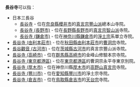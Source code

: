 '''長谷寺'''可以指：

*日本三長谷
**[[長谷寺|長谷寺]] - 位在[[奈良縣|奈良縣]][[櫻井市|櫻井市]]的[[真言宗豐山派|真言宗豐山派]]總本山寺院。
**[[長谷寺_(長野市)|長谷寺 (長野市)]] - 位在[[長野縣|長野縣]][[長野市|長野市]]的[[真言宗智山派|真言宗智山派]]寺院。
**[[長谷寺_(鎌倉市)|長谷寺 (鎌倉市)]] - 位在[[神奈川縣|神奈川縣]][[鎌倉市|鎌倉市]]的[[淨土宗|淨土宗]]系單立寺院。
* [[長谷寺_(由利本莊市)|長谷寺 (由利本莊市)]] - 位在[[秋田縣|秋田縣]][[由利本莊市|由利本莊市]]的[[曹洞宗|曹洞宗]]寺院。
* [[長谷寺_(古河市)|長谷觀音 (古河市)]] - 位在[[茨城縣|茨城縣]][[古河市|古河市]]的真言宗豐山派寺院。
* [[長谷寺_(高崎市)|長谷寺 (高崎市)]] - 位在[[群馬縣|群馬縣]][[高崎市|高崎市]]的金峰山修驗本宗寺院。
* [[長谷寺_(東京都港區)|長谷寺 (東京都港區)]] - 位在[[東京都|東京都]][[港區_(東京都)|港區]]的曹洞宗永平寺東京別院。
* [[長谷寺_(厚木市)|長谷寺 (厚木市)]] - 位在神奈川縣[[厚木市|厚木市]]的[[高野山真言宗|高野山真言宗]]寺院。
* [[長谷寺_(豐川市)|長谷寺 (豐川市)]] - 位在[[愛知縣|愛知縣]][[豐川市|豐川市]]的淨土宗寺院。
* [[長谷寺_(倉吉市)|長谷寺 (倉吉市)]] - 位在[[鳥取縣|鳥取縣]][[倉吉市|倉吉市]]的[[天台宗|天台宗]]寺院。

{{disambig|Cat=三字佛寺消歧義|D}}